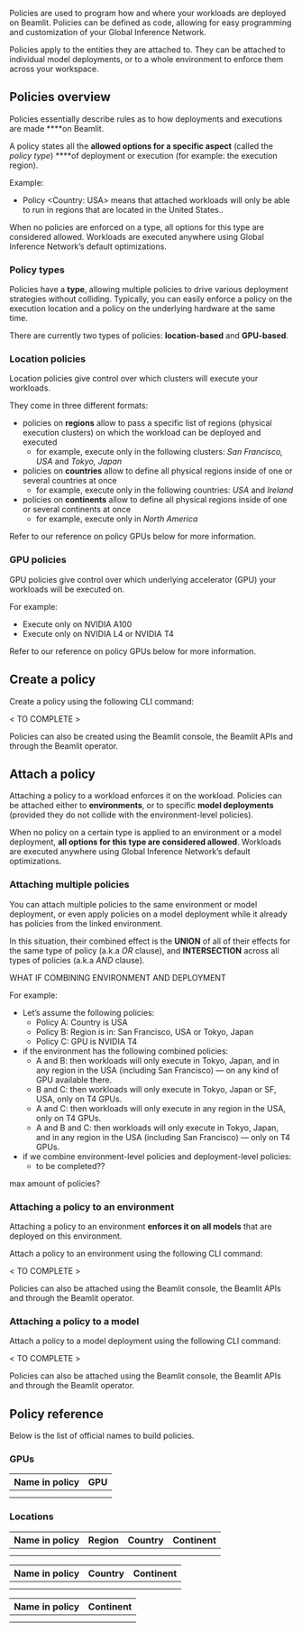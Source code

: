

Policies are used to program how and where your workloads are deployed on Beamlit. Policies can be defined as code, allowing for easy programming and customization of your Global Inference Network.

Policies apply to the entities they are attached to. They can be attached to individual model deployments, or to a whole environment to enforce them across your workspace.

## Policies overview

Policies essentially describe rules as to how deployments and executions are made ****on Beamlit. 

A policy states all the **allowed options for a specific aspect** (called the *policy type*) ****of deployment or execution (for example: the execution region). 

Example:

- Policy <Country: USA> means that attached workloads will only be able to run in regions that are located in the United States..

When no policies are enforced on a type, all options for this type are considered allowed. Workloads are executed anywhere using Global Inference Network’s default optimizations.

### Policy types

Policies have a **type**, allowing multiple policies to drive various deployment strategies without colliding. Typically, you can easily enforce a policy on the execution location and a policy on the underlying hardware at the same time.

There are currently two types of policies: **location-based** and **GPU-based**.

### Location policies

Location policies give control over which clusters will execute your workloads.

They come in three different formats: 

- policies on **regions** allow to pass a specific list of regions (physical execution clusters) on which the workload can be deployed and executed
    - for example, execute only in the following clusters: *San Francisco, USA* and *Tokyo, Japan*
- policies on **countries** allow to define all physical regions inside of one or several countries at once
    - for example, execute only in the following countries: *USA* and *Ireland*
- policies on **continents** allow to define all physical regions inside of one or several continents at once
    - for example, execute only in *North America*

Refer to our reference on policy GPUs below for more information.

### GPU policies

GPU policies give control over which underlying accelerator (GPU) your workloads will be executed on. 

For example:

- Execute only on NVIDIA A100
- Execute only on NVIDIA L4 or NVIDIA T4

Refer to our reference on policy GPUs below for more information.

## Create a policy

Create a policy using the following CLI command:

< TO COMPLETE >

Policies can also be created using the Beamlit console, the Beamlit APIs and through the Beamlit operator.

## Attach a policy

Attaching a policy to a workload enforces it on the workload. Policies can be attached either to **environments**, or to specific **model deployments** (provided they do not collide with the environment-level policies).

When no policy on a certain type is applied to an environment or a model deployment, **all options for this type are considered allowed**. Workloads are executed anywhere using Global Inference Network’s default optimizations.

### Attaching multiple policies

You can attach multiple policies to the same environment or model deployment, or even apply policies on a model deployment while it already has policies from the linked environment. 

In this situation, their combined effect is the **UNION** of all of their effects for the same type of policy (a.k.a *OR* clause), and **INTERSECTION** across all types of policies (a.k.a *AND* clause).

WHAT IF COMBINING ENVIRONMENT AND DEPLOYMENT

For example:

- Let’s assume the following policies:
    - Policy A: Country is USA
    - Policy B: Region is in: San Francisco, USA or Tokyo, Japan
    - Policy C: GPU is NVIDIA T4
- if the environment has the following combined policies:
    - A and B: then workloads will only execute in Tokyo, Japan, and in any region in the USA (including San Francisco) — on any kind of GPU available there.
    - B and C: then workloads will only execute in Tokyo, Japan or SF, USA, only on T4 GPUs.
    - A and C: then workloads will only execute in any region in the USA, only on T4 GPUs.
    - A and B and C: then workloads will only execute in Tokyo, Japan, and in any region in the USA (including San Francisco) — only on T4 GPUs.
- if we combine environment-level policies and deployment-level policies:
    - to be completed??

max amount of policies?

### Attaching a policy to an environment

Attaching a policy to an environment **enforces it on all models** that are deployed on this environment.

Attach a policy to an environment using the following CLI command:

< TO COMPLETE >

Policies can also be attached using the Beamlit console, the Beamlit APIs and through the Beamlit operator.

### Attaching a policy to a model

Attach a policy to a model deployment using the following CLI command:

< TO COMPLETE >

Policies can also be attached using the Beamlit console, the Beamlit APIs and through the Beamlit operator.

## Policy reference

Below is the list of official names to build policies.

### GPUs

| **Name in policy** | **GPU** |
| --- | --- |
|  |  |
|  |  |

### Locations

| **Name in policy** | **Region** | **Country** | **Continent** |
| --- | --- | --- | --- |
|  |  |  |  |
|  |  |  |  |

| **Name in policy** | **Country** | **Continent** |
| --- | --- | --- |
|  |  |  |
|  |  |  |

| **Name in policy** | **Continent** |
| --- | --- |
|  |  |
|  |  |